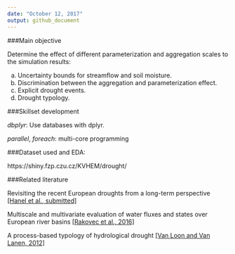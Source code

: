 ```yaml
---
date: "October 12, 2017"
output: github_document
---
```


###Main objective

Determine the effect of different parameterization and aggregation scales to the simulation results:

a.	Uncertainty bounds for streamflow and soil moisture.
b.	Discrimination between the aggregation and parameterization effect.
c.	Explicit drought events.
d.	Drought typology.

###Skillset development

_dbplyr_: Use databases with dplyr. 

_parallel_, _foreach_: multi-core programming 

###Dataset used and EDA:

https://shiny.fzp.czu.cz/KVHEM/drought/


###Related literature

Revisiting the recent European droughts from a long-term perspective [[Hanel et al., submitted]](https://owncloud.cesnet.cz/index.php/s/wpFXfeHkZm3smYH)

Multiscale and multivariate evaluation of water fluxes and states over European river basins [[Rakovec et al., 2016]](https://www.researchgate.net/profile/Luis_Samaniego/publication/282076923_Multiscale_and_Multivariate_Evaluation_of_Water_Fluxes_and_States_over_European_River_Basins/links/56e0202a08aec4b3333cfec3/Multiscale-and-Multivariate-Evaluation-of-Water-Fluxes-and-States-over-European-River-Basins.pdf)

A process-based typology of hydrological drought [[Van Loon and Van Lanen, 2012]](http://library.wur.nl/WebQuery/wurpubs/fulltext/217574)
